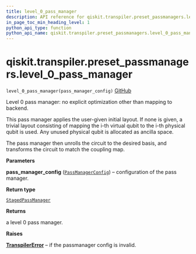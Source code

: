 ```yaml
---
title: level_0_pass_manager
description: API reference for qiskit.transpiler.preset_passmanagers.level_0_pass_manager
in_page_toc_min_heading_level: 1
python_api_type: function
python_api_name: qiskit.transpiler.preset_passmanagers.level_0_pass_manager
---
```


# qiskit.transpiler.preset\_passmanagers.level\_0\_pass\_manager

<span id="qiskit.transpiler.preset_passmanagers.level_0_pass_manager" />

`level_0_pass_manager(pass_manager_config)` [GitHub](https://github.com/qiskit/qiskit/tree/stable/0.21/qiskit/transpiler/preset_passmanagers/level0.py "view source code")

Level 0 pass manager: no explicit optimization other than mapping to backend.

This pass manager applies the user-given initial layout. If none is given, a trivial layout consisting of mapping the i-th virtual qubit to the i-th physical qubit is used. Any unused physical qubit is allocated as ancilla space.

The pass manager then unrolls the circuit to the desired basis, and transforms the circuit to match the coupling map.

**Parameters**

**pass\_manager\_config** ([`PassManagerConfig`](qiskit.transpiler.PassManagerConfig "qiskit.transpiler.passmanager_config.PassManagerConfig")) – configuration of the pass manager.

**Return type**

[`StagedPassManager`](qiskit.transpiler.StagedPassManager "qiskit.transpiler.passmanager.StagedPassManager")

**Returns**

a level 0 pass manager.

**Raises**

[**TranspilerError**](qiskit.transpiler.TranspilerError "qiskit.transpiler.TranspilerError") – if the passmanager config is invalid.

